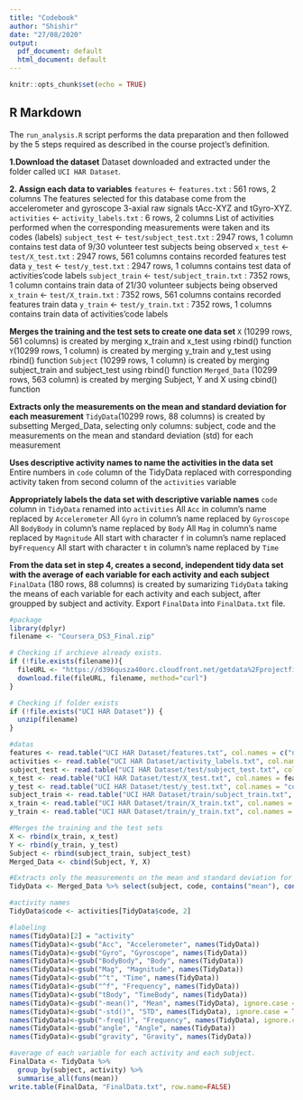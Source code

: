 ---
title: "Codebook"
author: "Shishir"
date: "27/08/2020"
output:
  pdf_document: default
  html_document: default
---

```{r setup, include=FALSE}
knitr::opts_chunk$set(echo = TRUE)
```

## R Markdown
The `run_analysis.R` script performs the data preparation and then followed by the 5 steps required as described in the course project’s definition.

**1.Download the dataset**
  Dataset downloaded and extracted under the folder called `UCI HAR Dataset`.

**2. Assign each data to variables**
`features` <- `features.txt` : 561 rows, 2 columns
The features selected for this database come from the accelerometer and gyroscope 3-axial raw signals tAcc-XYZ and tGyro-XYZ.
`activities` <- `activity_labels.txt` : 6 rows, 2 columns
List of activities performed when the corresponding measurements were taken and its codes (labels)
`subject_test` <- `test/subject_test.txt` : 2947 rows, 1 column
contains test data of 9/30 volunteer test subjects being observed
`x_test` <- `test/X_test.txt` : 2947 rows, 561 columns
contains recorded features test data
`y_test` <- `test/y_test.txt` : 2947 rows, 1 columns
contains test data of activities’code labels
`subject_train` <- `test/subject_train.txt` : 7352 rows, 1 column
contains train data of 21/30 volunteer subjects being observed
`x_train` <- `test/X_train.txt` : 7352 rows, 561 columns
contains recorded features train data
`y_train` <- `test/y_train.txt` : 7352 rows, 1 columns
contains train data of activities’code labels

**Merges the training and the test sets to create one data set**
`X` (10299 rows, 561 columns) is created by merging x_train and x_test using rbind() function
`Y `(10299 rows, 1 column) is created by merging y_train and y_test using rbind() function
`Subject` (10299 rows, 1 column) is created by merging subject_train and subject_test using rbind() function
`Merged_Data` (10299 rows, 563 column) is created by merging Subject, Y and X using cbind() function

**Extracts only the measurements on the mean and standard deviation for each measurement**
`TidyData `(10299 rows, 88 columns) is created by subsetting Merged_Data, selecting only columns: subject, code and the measurements on the mean and standard deviation (std) for each measurement

**Uses descriptive activity names to name the activities in the data set**
Entire numbers in `code` column of the TidyData replaced with corresponding activity taken from second column of the `activities` variable

**Appropriately labels the data set with descriptive variable names**
`code` column in `TidyData` renamed into `activities`
All `Acc` in column’s name replaced by `Accelerometer`
All `Gyro` in column’s name replaced by `Gyroscope`
All `BodyBody` in column’s name replaced by `Body`
All `Mag` in column’s name replaced by `Magnitude`
All start with character `f` in column’s name replaced by` Frequency`
All start with character `t` in column’s name replaced by `Time`

**From the data set in step 4, creates a second, independent tidy data set with the average of each variable for each activity and each subject**
`FinalData` (180 rows, 88 columns) is created by sumarizing `TidyData` taking the means of each variable for each activity and each subject, after groupped by subject and activity.
Export `FinalData` into `FinalData.txt` file.


```{r eval=FALSE, message=TRUE, include=FALSE, paged.print=TRUE}
#package
library(dplyr)
filename <- "Coursera_DS3_Final.zip"

# Checking if archieve already exists.
if (!file.exists(filename)){
  fileURL <- "https://d396qusza40orc.cloudfront.net/getdata%2Fprojectfiles%2FUCI%20HAR%20Dataset.zip"
  download.file(fileURL, filename, method="curl")
}  

# Checking if folder exists
if (!file.exists("UCI HAR Dataset")) { 
  unzip(filename) 
}

#datas
features <- read.table("UCI HAR Dataset/features.txt", col.names = c("n","functions"))
activities <- read.table("UCI HAR Dataset/activity_labels.txt", col.names = c("code", "activity"))
subject_test <- read.table("UCI HAR Dataset/test/subject_test.txt", col.names = "subject")
x_test <- read.table("UCI HAR Dataset/test/X_test.txt", col.names = features$functions)
y_test <- read.table("UCI HAR Dataset/test/y_test.txt", col.names = "code")
subject_train <- read.table("UCI HAR Dataset/train/subject_train.txt", col.names = "subject")
x_train <- read.table("UCI HAR Dataset/train/X_train.txt", col.names = features$functions)
y_train <- read.table("UCI HAR Dataset/train/y_train.txt", col.names = "code")

#Merges the training and the test sets
X <- rbind(x_train, x_test)
Y <- rbind(y_train, y_test)
Subject <- rbind(subject_train, subject_test)
Merged_Data <- cbind(Subject, Y, X)

#Extracts only the measurements on the mean and standard deviation for each measurement.
TidyData <- Merged_Data %>% select(subject, code, contains("mean"), contains("std"))

#activity names
TidyData$code <- activities[TidyData$code, 2]

#labeling
names(TidyData)[2] = "activity"
names(TidyData)<-gsub("Acc", "Accelerometer", names(TidyData))
names(TidyData)<-gsub("Gyro", "Gyroscope", names(TidyData))
names(TidyData)<-gsub("BodyBody", "Body", names(TidyData))
names(TidyData)<-gsub("Mag", "Magnitude", names(TidyData))
names(TidyData)<-gsub("^t", "Time", names(TidyData))
names(TidyData)<-gsub("^f", "Frequency", names(TidyData))
names(TidyData)<-gsub("tBody", "TimeBody", names(TidyData))
names(TidyData)<-gsub("-mean()", "Mean", names(TidyData), ignore.case = TRUE)
names(TidyData)<-gsub("-std()", "STD", names(TidyData), ignore.case = TRUE)
names(TidyData)<-gsub("-freq()", "Frequency", names(TidyData), ignore.case = TRUE)
names(TidyData)<-gsub("angle", "Angle", names(TidyData))
names(TidyData)<-gsub("gravity", "Gravity", names(TidyData))

#average of each variable for each activity and each subject.
FinalData <- TidyData %>%
  group_by(subject, activity) %>%
  summarise_all(funs(mean))
write.table(FinalData, "FinalData.txt", row.name=FALSE)

```


